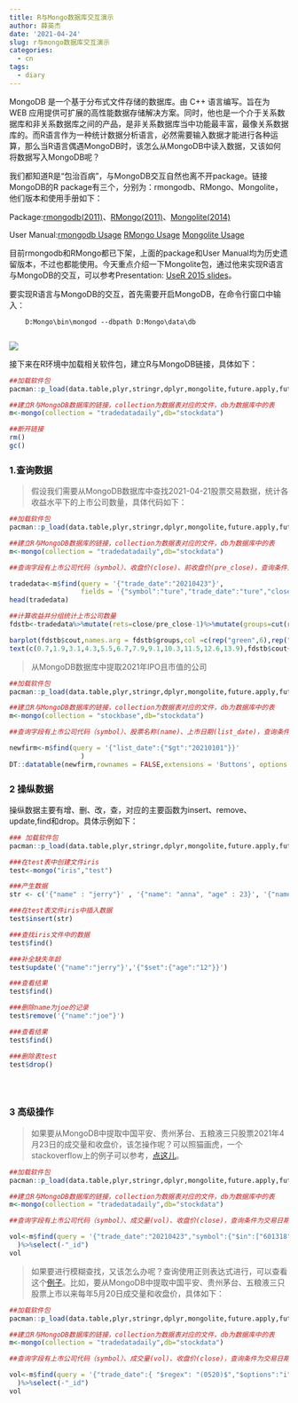 ```yaml
---
title: R与Mongo数据库交互演示
author: 薛英杰
date: '2021-04-24'
slug: r与mongo数据库交互演示
categories:
  - cn
tags:
  - diary
---
```



MongoDB 是一个基于分布式文件存储的数据库。由 C++ 语言编写。旨在为 WEB 应用提供可扩展的高性能数据存储解决方案。同时，他也是一个介于关系数据库和非关系数据库之间的产品，是非关系数据库当中功能最丰富，最像关系数据库的。而R语言作为一种统计数据分析语言，必然需要输入数据才能进行各种运算，那么当R语言偶遇MongoDB时，该怎么从MongoDB中读入数据，又该如何将数据写入MongoDB呢？

我们都知道R是“包治百病”，与MongoDB交互自然也离不开package。链接MongoDB的R package有三个，分别为：rmongodb、RMongo、Mongolite，他们版本和使用手册如下：

Package:[rmongodb(2011)](https://cran.r-project.org/src/contrib/Archive/rmongodb/)、[RMongo(2011)](https://cran.r-project.org/src/contrib/Archive/RMongo/)、[Mongolite(2014)](https://cran.r-project.org/web/packages/mongolite/index.html)

User Manual:[rmongodb Usage](https://www.rdocumentation.org/packages/rmongodb/versions/1.8.0) [RMongo Usage](https://www.rdocumentation.org/packages/RMongo/versions/0.0.25/topics/RMongo-package) [Mongolite Usage](https://jeroen.github.io/mongolite/)

目前rmongodb和RMongo都已下架，上面的package和User Manual均为历史遗留版本，不过也都能使用。今天重点介绍一下Mongolite包，通过他来实现R语言与MongoDB的交互，可以参考Presentation: [UseR 2015 slides](http://jeroen.github.io/mongo-slides)。

要实现R语言与MongoDB的交互，首先需要开启MongoDB，在命令行窗口中输入：

        D:Mongo\bin\mongod --dbpath D:Mongo\data\db
        
![](/cn/2021-04-24-r与mongo数据库交互演示_files/mongs.PNG)

接下来在R环境中加载相关软件包，建立R与MongoDB链接，具体如下：
```r
##加载软件包
pacman::p_load(data.table,plyr,stringr,dplyr,mongolite,future.apply,future)

##建立R与MongoDB数据库的链接，collection为数据表对应的文件，db为数据库中的表
m<-mongo(collection = "tradedatadaily",db="stockdata")

##断开链接
rm()
gc()
```

### 1.查询数据

> 假设我们需要从MongoDB数据库中查找2021-04-21股票交易数据，统计各收益水平下的上市公司数量，具体代码如下：

```r
##加载软件包
pacman::p_load(data.table,plyr,stringr,dplyr,mongolite,future.apply,future)

##建立R与MongoDB数据库的链接，collection为数据表对应的文件，db为数据库中的表
m<-mongo(collection = "tradedatadaily",db="stockdata")

##查询字段有上市公司代码（symbol）、收盘价(close)、前收盘价(pre_close)，查询条件为交易日期(trade_date)等于2021-04-23

tradedata<-m$find(query = '{"trade_date":"20210423"}',
                  fields = '{"symbol":"ture","trade_date":"ture","close":"ture","pre_close":"ture"}')
head(tradedata)

##计算收益并分组统计上市公司数量
fdstb<-tradedata%>%mutate(rets=close/pre_close-1)%>%mutate(groups=cut(rets,c(-0.25,-0.15,-0.1,-0.05,-0.03,-.01,0,0.01,0.03,0.05,0.1,0.15,0.25),labels = c("<-15%","<-10%","<-5%","<-3%","<-1%","<0%","0%<","1%<","3%<","5%<","10%<","15%<"),right=F))%>%group_by(groups)%>%summarise(cout=n())

barplot(fdstb$cout,names.arg = fdstb$groups,col =c(rep("green",6),rep("red",6)),cex.names = 0.7,ylim = c(0,1700),axes = F)
text(c(0.7,1.9,3.1,4.3,5.5,6.7,7.9,9.1,10.3,11.5,12.6,13.9),fdstb$cout+c(8,8,8,8,15,10,10,10,10.3,9,9,9)+32,fdstb$cout,cex = 0.8)
```

> 从MongoDB数据库中提取2021年IPO且市值的公司

```r
##加载软件包
pacman::p_load(data.table,plyr,stringr,dplyr,mongolite,future.apply,future,flextable,DT)

##建立R与MongoDB数据库的链接，collection为数据表对应的文件，db为数据库中的表
m<-mongo(collection = "stockbase",db="stockdata")

##查询字段有上市公司代码（symbol）、股票名称(name)、上市日期(list_date)，查询条件为上市日期(list_date)大于2021-01-01

newfirm<-m$find(query = '{"list_date":{"$gt":"20210101"}}'
                  )
DT::datatable(newfirm,rownames = FALSE,extensions = 'Buttons', options = list(dom = 'Bfrtip',buttons = c( 'print')))
```

### 2 操纵数据

操纵数据主要有增、删、改，查，对应的主要函数为insert、remove、update,find和drop。具体示例如下：
```r
### 加载软件包
pacman::p_load(data.table,plyr,stringr,dplyr,mongolite,future.apply,future,flextable,DT)

###在test表中创建文件iris
test<-mongo("iris","test")

###产生数据
str <- c('{"name" : "jerry"}' , '{"name": "anna", "age" : 23}', '{"name": "joe"}')

###在test表文件iris中插入数据
test$insert(str)

###查找iris文件中的数据
test$find()

###补全缺失年龄
test$update('{"name":"jerry"}','{"$set":{"age":"12"}}')

###查看结果
test$find()

###删除name为joe的记录
test$remove('{"name":"joe"}')

###查看结果
test$find()

###删除表test
test$drop()





```

### 3 高级操作

> 如果要从MongoDB中提取中国平安、贵州茅台、五粮液三只股票2021年4月23日的成交量和收盘价，该怎操作呢？可以照猫画虎，一个stackoverflow上的例子可以参考，[点这儿](https://stackoverflow.com/questions/47069411/r-how-to-pass-value-in-mongolite-query)。

```r
##加载软件包
pacman::p_load(data.table,plyr,stringr,dplyr,mongolite,future.apply,future,flextable,DT)

##建立R与MongoDB数据库的链接，collection为数据表对应的文件，db为数据库中的表
m<-mongo(collection = "tradedatadaily",db="stockdata")

##查询字段有上市公司代码（symbol）、成交量(vol)、收盘价(close)，查询条件为交易日期(trade_date)等于2021-04-23

vol<-m$find(query = '{"trade_date":"20210423","symbol":{"$in":["601318","600519","000858"]}}',fields = '{"_id":"false","symbol":"ture","trade_date":"ture","close":"ture","vol":"ture"}'
  )%>%select(-"_id")
vol
```

> 如果要进行模糊查找，又该怎么办呢？查询使用正则表达式进行，可以查看这个[例子](https://stackoverflow.com/questions/37287456/regex-with-mongolite-in-r)。比如，要从MongoDB中提取中国平安、贵州茅台、五粮液三只股票上市以来每年5月20日成交量和收盘价，具体如下：

```r
##加载软件包
pacman::p_load(data.table,plyr,stringr,dplyr,mongolite,future.apply,future,flextable,DT)

##建立R与MongoDB数据库的链接，collection为数据表对应的文件，db为数据库中的表
m<-mongo(collection = "tradedatadaily",db="stockdata")

##查询字段有上市公司代码（symbol）、成交量(vol)、收盘价(close)，查询条件为交易日期(trade_date)的结尾为0520

vol<-m$find(query = '{"trade_date":{ "$regex": "(0520)$","$options":"i"},"symbol":{"$in":["601318","600519","000858"]}}',fields = '{"_id":"false","symbol":"ture","trade_date":"ture","close":"ture","vol":"ture"}'
  )%>%select(-"_id")
vol
```